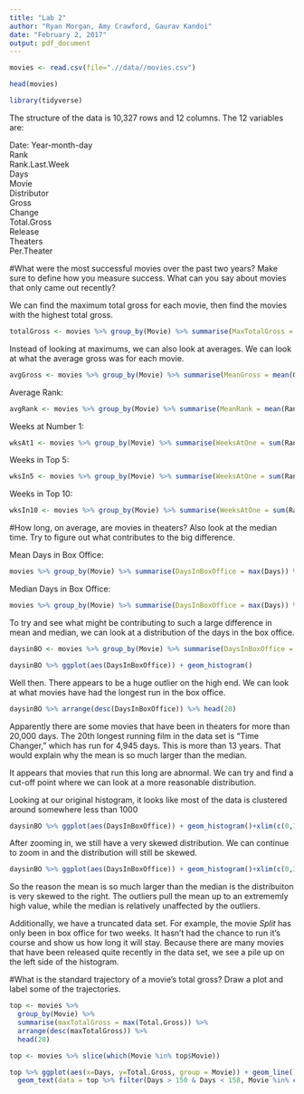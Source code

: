 ```yaml
---
title: "Lab 2"
author: "Ryan Morgan, Amy Crawford, Gaurav Kandoi"
date: "February 2, 2017"
output: pdf_document
---
```


```r
movies <- read.csv(file=".//data//movies.csv")

head(movies)

library(tidyverse)

```

The structure of the data is 10,327 rows and 12 columns. The 12 variables are:

Date: Year-month-day  
Rank  
Rank.Last.Week  
Days  
Movie  
Distributor  
Gross  
Change  
Total.Gross  
Release  
Theaters  
Per.Theater  

#What were the most successful movies over the past two years? Make sure to define how you measure success. What can you say about movies that only came out recently?




We can find the maximum total gross for each movie, then find the movies with the highest total gross.

```r
totalGross <- movies %>% group_by(Movie) %>% summarise(MaxTotalGross = max(Total.Gross)) %>% arrange(desc(MaxTotalGross)) %>% head(10)
```



Instead of looking at maximums, we can also look at averages. We can look at what the average gross was for each movie.

```r
avgGross <- movies %>% group_by(Movie) %>% summarise(MeanGross = mean(Gross)) %>% arrange(desc(MeanGross)) %>% head(10)
```

Average Rank:

```r
avgRank <- movies %>% group_by(Movie) %>% summarise(MeanRank = mean(Rank)) %>% arrange(MeanRank) %>% head(10)
```

Weeks at Number 1:

```r
wksAt1 <- movies %>% group_by(Movie) %>% summarise(WeeksAtOne = sum(Rank==1)) %>% arrange(desc(WeeksAtOne)) %>% head(10)
```
Weeks in Top 5:
```r
wksIn5 <- movies %>% group_by(Movie) %>% summarise(WeeksAtOne = sum(Rank<6)) %>% arrange(desc(WeeksAtOne)) %>% head(10)
```

Weeks in Top 10:
```r
wksIn10 <- movies %>% group_by(Movie) %>% summarise(WeeksAtOne = sum(Rank<11)) %>% arrange(desc(WeeksAtOne)) %>% head(10)
```


\begin{tabular}{lrrr}
\hline
\multicolumn{3}{r}{Measure of Success} \\
\cline{2-4}
Rank      & Total Gross & Average Gross & Average Weekly Rank  \\
\hline
1  & `r totalGross[1,1]` &  `r avgGross[1,1]` & `r avgRank[1,1]`  \\
2  & `r totalGross[2,1]` &  `r avgGross[2,1]` & `r avgRank[2,1]`  \\
3  & `r totalGross[3,1]` &  `r avgGross[3,1]` & `r avgRank[3,1]`  \\
4  & `r totalGross[4,1]` &  `r avgGross[4,1]` & `r avgRank[4,1]`  \\
5  & `r totalGross[5,1]` &  `r avgGross[5,1]` & `r avgRank[5,1]`  \\
6  & `r totalGross[6,1]` &  `r avgGross[6,1]` & `r avgRank[6,1]`  \\
7  & `r totalGross[7,1]` &  `r avgGross[7,1]` & `r avgRank[7,1]`  \\
8  & `r totalGross[8,1]` &  `r avgGross[8,1]` & `r avgRank[8,1]`  \\
9  & `r totalGross[9,1]` &  `r avgGross[9,1]` & `r avgRank[9,1]`  \\
10  & `r totalGross[10,1]` &  `r avgGross[10,1]` & `r avgRank[10,1]`  \\
\hline
\end{tabular}

\vspace{20mm}

\begin{tabular}{lrrr}
\hline
\multicolumn{3}{r}{Measure of Success} \\
\cline{2-4}
Rank      & Weeks at No. 1 &  Weeks in Top 5  &  Weeks in top 10  \\
\hline
1  & `r wksAt1[1,1]` & `r wksIn5[1,1]` & `r wksIn10[1,1]`  \\
2  & `r wksAt1[2,1]` & `r wksIn5[2,1]` & `r wksIn10[2,1]`  \\
3  & `r wksAt1[3,1]` & `r wksIn5[3,1]` & `r wksIn10[3,1]`  \\
4  & `r wksAt1[4,1]` & `r wksIn5[4,1]` & `r wksIn10[4,1]`  \\
5  & `r wksAt1[5,1]` & `r wksIn5[5,1]` & `r wksIn10[5,1]`  \\
6  & `r wksAt1[6,1]` & `r wksIn5[6,1]` & `r wksIn10[6,1]`  \\
7  & `r wksAt1[7,1]` & `r wksIn5[7,1]` & `r wksIn10[7,1]`  \\
8  & `r wksAt1[8,1]` & `r wksIn5[8,1]` & `r wksIn10[8,1]`  \\
9  & `r wksAt1[9,1]` & `r wksIn5[9,1]` & `r wksIn10[9,1]`  \\
10  & `r wksAt1[10,1]` & `r wksIn5[10,1]` & `r wksIn10[10,1]`  \\
\hline
\end{tabular}



#How long, on average, are movies in theaters? Also look at the median time. Try to figure out what contributes to the big difference.


Mean Days in Box Office:
```r
movies %>% group_by(Movie) %>% summarise(DaysInBoxOffice = max(Days)) %>% summarise(MeanBORun = mean(DaysInBoxOffice))
```
Median Days in Box Office:
```r
movies %>% group_by(Movie) %>% summarise(DaysInBoxOffice = max(Days)) %>% summarise(MedianBORun = median(DaysInBoxOffice))
```
To try and see what might be contributing to such a large difference in mean and median, we can look at a distribution of the days in the box office. 

```r
daysinBO <- movies %>% group_by(Movie) %>% summarise(DaysInBoxOffice = max(Days))

daysinBO %>% ggplot(aes(DaysInBoxOffice)) + geom_histogram()
```
Well then. There appears to be a huge outlier on the high end. We can look at what movies have had the longest run in the box office. 

```r
daysinBO %>% arrange(desc(DaysInBoxOffice)) %>% head(20)

```
Apparently there are some movies that have been in theaters for more than 20,000 days. The 20th longest running film in the data set is "Time Changer," which has run for 4,945 days. This is more than 13 years. That would explain why the mean is so much larger than the median. 

It appears that movies that run this long are abnormal. We can try and find a cut-off point where we can look at a more reasonable distribution.


Looking at our original histogram, it looks like most of the data is clustered around somewhere less than 1000

```r
daysinBO %>% ggplot(aes(DaysInBoxOffice)) + geom_histogram()+xlim(c(0,1000))

```
After zooming in, we still have a very skewed distribution. We can continue to zoom in and the distribution will still be skewed.
```r
daysinBO %>% ggplot(aes(DaysInBoxOffice)) + geom_histogram()+xlim(c(0,300))
```
So the reason the mean is so much larger than the median is the distribuiton is very skewed to the right. The outliers pull the mean up to an extrememly high value, while the median is relatively unaffected by the outliers. 

Additionally, we have a truncated data set. For example, the movie _Split_ has only been in box office for two weeks. It hasn't had the chance to run it's course and show us how long it will stay. Because there are many movies that have been released quite recently in the data set, we see a pile up on the left side of the histogram.

#What is the standard trajectory of a movie's total gross? Draw a plot and label some of the trajectories. 



```r
top <- movies %>% 
  group_by(Movie) %>% 
  summarise(maxTotalGross = max(Total.Gross)) %>%
  arrange(desc(maxTotalGross)) %>%
  head(20)

top <- movies %>% slice(which(Movie %in% top$Movie))

top %>% ggplot(aes(x=Days, y=Total.Gross, group = Movie)) + geom_line() + xlim(0,300) + 
  geom_text(data = top %>% filter(Days > 150 & Days < 158, Movie %in% c("Jurassic World", "Finding Dory", "The Secret Life of Pets", "Star Wars Ep. VII: The Forc…")), aes(label = Movie))

```
